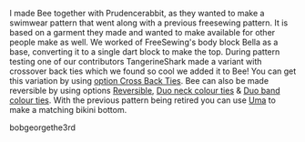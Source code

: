 I made Bee together with Prudencerabbit, as they wanted to make a swimwear pattern that went along with a previous freesewing pattern.
It is based on a garment they made and wanted to make available for other people make as well.
We worked of FreeSewing's body block Bella as a base, converting it to a single dart block to make the top.
During pattern testing one of our contributors TangerineShark made a variant with crossover back ties which we found so cool we added it to Bee!
You can get this variation by using [option Cross Back Ties](/docs/designs/bee/options#crossbackties).
Bee can also be made reversible by using options [Reversible](/docs/designs/bee/options#reversible), [Duo neck colour ties](/docs/designs/bee/options#duonecktiecolours) & [Duo band colour ties](/docs/designs/bee/options#duobandtiecolours).
With the previous pattern being retired you can use [Uma](/docs/designs/uma) to make a matching bikini bottom.

bobgeorgethe3rd
